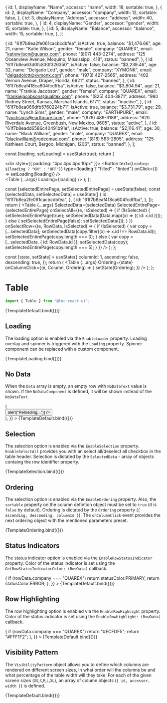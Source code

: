 
<Meta title="Data Display/Table" component={Table} />

  {
    id: 1,
    displayName: "Name",
    accessor: "name",
    width: 18,
    sortable: true,
  },
  {
    id: 2,
    displayName: "Company",
    accessor: "company",
    width: 12,
    sortable: false,
  },
  {
    id: 3,
    displayName: "Address",
    accessor: "address",
    width: 40,
    sortable: true,
  },
  {
    id: 4,
    displayName: "Gender",
    accessor: "gender",
    width: 15,
    sortable: true,
  },
  {
    id: 5,
    displayName: "Balance",
    accessor: "balance",
    width: 15,
    sortable: true,
  },
];

  {
    id: "61f7b8ea2fe061cacbcdbfea",
    isActive: true,
    balance: "$1,476.66",
    age: 21,
    name: "Katie Wilson",
    gender: "female",
    company: "QUAREX",
    email: "katiewilson@quarex.com",
    phone: "(807) 443-2274",
    address: "125 Oceanview Avenue, Moquino, Mississippi, 418",
    status: "banned",
  },
  {
    id: "61f7b8ea63d0fc830f326350",
    isActive: false,
    balance: "$3,239.46",
    age: 32,
    name: "Delgado Lott",
    gender: "male",
    company: "XYMONK",
    email: "delgadolott@xymonk.com",
    phone: "(973) 427-2565",
    address: "402 Vernon Avenue, Draper, Florida, 6921",
    status: "banned",
  },
  {
    id: "61f7b8eaf418ca604fcdffba",
    isActive: false,
    balance: "$3,804.94",
    age: 21,
    name: "Frankie Jacobson",
    gender: "female",
    company: "QUAREX",
    email: "frankiejacobson@qualitex.com",
    phone: "(825) 404-3871",
    address: "980 Rodney Street, Kansas, Marshall Islands, 6171",
    status: "inactive",
  },
  {
    id: "61f7b8ea066dfb5760224b71",
    isActive: true,
    balance: "$3,731.79",
    age: 29,
    name: "Lynch Sims",
    gender: "male",
    company: "EARTHPURE",
    email: "lynchsims@earthpure.com",
    phone: "(979) 489-3188",
    address: "620 Riverdale Avenue, Greenbush, New Mexico, 9605",
    status: "active",
  },
  {
    id: "61f7b8eadd6586c40491b91e",
    isActive: true,
    balance: "$2,116.41",
    age: 30,
    name: "Black William",
    gender: "male",
    company: "QUAREX",
    email: "blackwilliam@rodeomad.com",
    phone: "(818) 583-2805",
    address: "125 Kathleen Court, Bergoo, Michigan, 1206",
    status: "banned",
  },
];


  const [loading, setLoading] = useState(true);
  return (
    <div>
      <div style={{ padding: "4px 4px 4px 10px" }}>
        <Button
          text={`Loading: ${loading ? "ON" : "OFF"}`}
          type={loading ? "filled" : "tinted"}
          onClick={() => setLoading(!loading)}
        />
      </div>
      <Table {...args} Loading={loading} />
    </div>
  );
};

  const [selectedEntirePage, setSelectedEntirePage] = useState(false);
  const [selectedData, setSelectedData] = useState([
    {
      id: "61f7b8ea2fe061cacbcdbfea",
    },
    {
      id: "61f7b8eaf418ca604fcdffba",
    },
  ]);
  return (
    <Table
      {...args}
      SelectedData={selectedData}
      SelectedEntirePage={selectedEntirePage}
      onSelectAll={(e, IsSelected) => {
        if (!IsSelected) {
          setSelectedEntirePage(true);
          setSelectedData(Data.map((x) => ({ id: x.id })));
        } else {
          setSelectedEntirePage(false);
          setSelectedData([]);
        }
      }}
      onSelectRow={(e, RowData, IsSelected) => {
        if (IsSelected) {
          var copy = [...selectedData];
          setSelectedData(copy.filter((x) => x.id !== RowData.id));
          setSelectedEntirePage(copy.length === 0);
        } else {
          var copy = [...selectedData, { id: RowData.id }];
          setSelectedData(copy);
          setSelectedEntirePage(copy.length === 5);
        }
      }}
    />
  );
};

  const [state, setState] = useState({
    columnId: 1,
    ascending: false,
    descending: true,
  });
  return (
    <Table
      {...args}
      Ordering={state}
      onColumnClick={(e, Column, Ordering) => {
        setState(Ordering);
      }}
    />
  );
};

# Table

```jsx
import { Table } from "@lnc-react-ui";
```

<Canvas>
  <Story
    name="Default"
    args={{
      ID: "UsersTable",
      RowIdentifier: "id",
      Columns: Columns,
      Data: Data,
    }}
  >
    {TemplateDefault.bind({})}
  </Story>
</Canvas>

<ArgsTable story="Default" />

## Loading

The loading option is enabled via the `EnableLoader` property.
Loading overlay and spinner is triggered with the `Loading` property.
Spinner component can be replaced with a custom component.

<Canvas>
  <Story
    name="Loading"
    args={{
      ID: "UsersTable",
      RowIdentifier: "id",
      EnableLoader: true,
      Loading: true,
      Columns: Columns,
      Data: Data,
    }}
  >
    {TemplateLoading.bind({})}
  </Story>
</Canvas>

## No Data

When the `Data` array is empty, an empty row with `NoDataText` value is shown.
If the `NoDataComponent` is defined, it will be shown instead of the `NoDataText`.

<Canvas>
  <Story
    name="No Data"
    args={{
      ID: "UsersTable",
      RowIdentifier: "id",
      Columns: Columns,
      Data: [],
      NoDataText: "",
      NoDataComponent: () => (
        <div
          style={{
            padding: "6px",
            display: "flex",
            justifyContent: "center",
          }}
        >
          <Button
            size="small"
            color="warning"
            type="basic"
            text="No data avaliable. Reload ?"
            onClick={() => alert("Reloading...")}
          />
        </div>
      ),
    }}
  >
    {TemplateDefault.bind({})}
  </Story>
</Canvas>

## Selection

The selection option is enabled via the `EnableSelection` property.
`EnableSelectAll` provides you with an select all/deselect all checkbox in the table header.
Selection is dictated by the `SelectedData` - array of objects containg the row identifier property.

<Canvas>
  <Story
    name="Selection"
    args={{
      ID: "UsersTable",
      RowIdentifier: "id",
      EnableSelection: true,
      EnableSelectAll: true,
      Columns: Columns,
      Data: Data,
    }}
  >
    {TemplateSelection.bind({})}
  </Story>
</Canvas>

## Ordering

The selection option is enabled via the `EnableOrdering` property.
Also, the `sortable` property on the column defintion object must be set to `true` (it is `false` by default).
Ordering is dictated by the `Ordering` property (`{ ascending, descending, columnId }`).
The `onColumnClick` event provides the next ordering object with the mentioned parameters preset.

<Canvas>
  <Story
    name="Ordering"
    args={{
      ID: "UsersTable",
      RowIdentifier: "id",
      EnableOrdering: true,
      Columns: Columns,
      Data: Data,
    }}
  >
    {TemplateOrdering.bind({})}
  </Story>
</Canvas>

## Status Indicators

The status indicator option is enabled via the `EnableRowStatusIndicator` property.
Color of the status indicator is set using the `GetRowStatusIndicatorColor: (RowData)` callback.

<Canvas>
  <Story
    name="Status Indicators"
    args={{
      ID: "UsersTable",
      RowIdentifier: "id",
      Columns: Columns,
      Data: Data,
      EnableRowStatusIndicator: true,
      GetRowStatusIndicatorColor: (rowData) => {
        if (rowData.company === "QUAREX") return statusColor.PRIMARY;
        return statusColor.ERROR;
      },
    }}
  >
    {TemplateDefault.bind({})}
  </Story>
</Canvas>

## Row Highlighting

The row highlighting option is enabled via the `EnableRowHighlight` property.
Color of the status indicator is set using the `EnableRowHighlight: (RowData)` callback.

<Canvas>
  <Story
    name="Row Highlighting"
    args={{
      ID: "UsersTable",
      RowIdentifier: "id",
      Columns: Columns,
      Data: Data,
      EnableRowHighlight: true,
      GetRowHighlightColor: (rowData) => {
        if (rowData.company === "QUAREX") return "#ECFDF5";
        return "#FFF1F2";
      },
    }}
  >
    {TemplateDefault.bind({})}
  </Story>
</Canvas>

## Visibility Pattern

The `VisibilityPattern` object allows you to define which columns are rendered on different screen sizes,
in what order will the columns be and what percentage of the table width will they take.
For each of the given screen sizes (`XS`,`S`,`M`,`L`,`XL`), an array of column objects (`{ id, accessor, width }`)
is defined.

<Canvas>
  <Story
    name="Visibility Pattern"
    args={{
      ID: "UsersTable",
      RowIdentifier: "id",
      Columns: Columns,
      Data: Data,
      //=====================================
      VisibilityPattern: {
        XS: [
          {
            id: 1,
            accessor: "name",
            width: 100,
          },
        ],
        S: [
          {
            id: 2,
            accessor: "company",
            width: 40,
          },
          {
            id: 1,
            accessor: "name",
            width: 60,
          },
        ],
        M: [
          {
            id: 2,
            accessor: "company",
            width: 15,
          },
          {
            id: 3,
            accessor: "address",
            width: 10,
          },
          {
            id: 1,
            accessor: "name",
            width: 75,
          },
        ],
        L: [
          {
            id: 5,
            accessor: "balance",
            width: 15,
          },
          {
            id: 3,
            accessor: "address",
            width: 25,
          },
          {
            id: 2,
            accessor: "company",
            width: 15,
          },
          {
            id: 1,
            accessor: "name",
            width: 45,
          },
        ],
        XL: [
          {
            id: 1,
            accessor: "name",
            width: 18,
          },
          {
            id: 2,
            accessor: "company",
            width: 12,
          },
          {
            id: 3,
            accessor: "address",
            width: 40,
          },
          {
            id: 4,
            accessor: "gender",
            width: 15,
          },
          {
            id: 5,
            accessor: "balance",
            width: 15,
          },
        ],
      },
    }}
  >
    {TemplateDefault.bind({})}
  </Story>
</Canvas>
